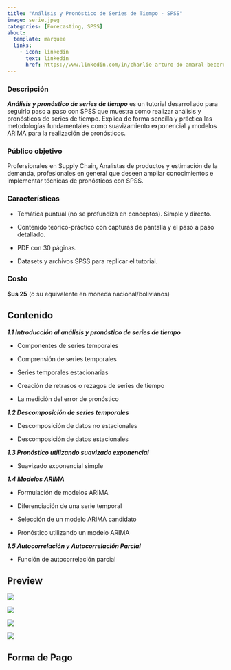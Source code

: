 ```yaml
---
title: "Análisis y Pronóstico de Series de Tiempo - SPSS"
image: serie.jpeg
categories: [Forecasting, SPSS]
about: 
  template: marquee
  links: 
    - icon: linkedin
      text: linkedin
      href: https://www.linkedin.com/in/charlie-arturo-do-amaral-becerra/
---
```


### Descripción

***Análisis y pronóstico de series de tiempo*** es un tutorial desarrollado para seguirlo paso a paso con SPSS que muestra como realizar análisis y pronósticos de series de tiempo. Explica de forma sencilla y práctica las metodologías fundamentales como suavizamiento exponencial y modelos ARIMA para la realización de pronósticos.

### Público objetivo

Profersionales en Supply Chain, Analistas de productos y estimación de la demanda, profesionales en general que deseen ampliar conocimientos e implementar técnicas de pronósticos con SPSS.

### Características

-   Temática puntual (no se profundiza en conceptos). Simple y directo.

-   Contenido teórico-práctico con capturas de pantalla y el paso a paso detallado.

-   PDF con 30 páginas.

-   Datasets y archivos SPSS para replicar el tutorial.

### Costo

**\$us 25** (o su equivalente en moneda nacional/bolivianos)

::: panel-tabset
## Contenido

***1.1 Introducción al análisis y pronóstico de series de tiempo***

-   Componentes de series temporales

-   Comprensión de series temporales

-   Series temporales estacionarias

-   Creación de retrasos o rezagos de series de tiempo

-   La medición del error de pronóstico

***1.2 Descomposición de series temporales***

-   Descomposición de datos no estacionales

-   Descomposición de datos estacionales

***1.3 Pronóstico utilizando suavizado exponencial***

-   Suavizado exponencial simple

***1.4 Modelos ARIMA***

-   Formulación de modelos ARIMA

-   Diferenciación de una serie temporal

-   Selección de un modelo ARIMA candidato

-   Pronóstico utilizando un modelo ARIMA

***1.5 Autocorrelación y Autocorrelación Parcial***

-   Función de autocorrelación parcial

## Preview

![](preview_01.png)

![](preview_02.png)

![](preview_03.png)

![](preview_04.png)

## Forma de Pago
:::
